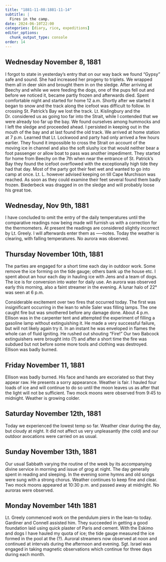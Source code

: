 ```yaml
---
title: "1881-11-08:1881-11-14"
subtitle: |
  Fires in the camp.
date: 2024-06-10T22:00
categories: [diary, rice, expeditions]
editor_options:
  chunk_output_type: console
order: 14
---
```


## Wednesday November 8, 1881

I forgot to state in yesterday’s entry that on our way back we found “Gypsy”
safe and sound. She had increased her progeny to triplets. We wrapped them all in
deer skin and brought them in on the sledge. After arriving at Beechy and while we
were feeding the dogs, one of the pups fell out and before we noticed it, became
partly frozen and afterwards died. Spent comfortable night and started for home 12
a.m. Shortly after we started it began to snow and the track along the icefoot was
difficult to follow. In crossing St. Patrick’s Bay we lost the track. Lt. Kislingbury and
the Dr. considered us as going too far into the Strait, while I contended that we were
already too far up the bay. We found ourselves among hummocks and I left the sledge
and proceeded ahead. I persisted in keeping out in the mouth of the bay and at last
found the old track. We arrived at home station at 7 p.m. Learned that Lt. Lockwood
and party had only arrived a few hours earlier. They found it impossible to cross the
Strait on account of the moving ice in channel and also the soft slushy ice that would
neither bear a foot passenger or allow boat to pass was another impediment. They
started for home from Beechy on the 7th when near the entrance of St. Patrick’s Bay
they found the icefoot overflowed with the exceptionally high tide they had that day.
Most of the party got their feet wet and wanted to go into camp at once. Lt. L.
however advised keeping on till Cape Murchison was reached. As soon as they could
examine their feet several found them badly frozen. Biederbeck was dragged in on the
sledge and will probably loose his great toe.

## Wednesday, Nov 9th, 1881

I have concluded to omit the entry of the daily temperatures until the
comparative readings now being made will furnish us with a correction for the
thermometers. At present the readings are considered slightly incorrect by Lt. Greely.
I will afterwards enter them as -----notes. Today the weather is clearing, with falling
temperatures. No aurora was observed.


## Thursday November 10th, 1881

The parties are engaged for a short time each day in outdoor work. Some
remove the ice forming on the tide gauge; others bank up the house etc. I spent about
an hour each day in hauling ice with Jens and a team of dogs. The ice is for
conversion into water for daily use. An aurora was observed early this morning, also a
faint streamer in the evening. A lunar halo of 22° was seen at 6 p.m.

Considerable excitement over two fires that occurred today. The first was
insignificant occurring in the lean to while Saler was filling lamps. The one caught
fire but was smothered before any damage done. About 4 p.m. Ellison was in the
carpenter tent and attempted the experiment of filling a gasoline lamp without
extinguishing it. He made a very successful failure, but will not likely again try it. In
an instant he was enveloped in flames the whole can of fluid igniting. He rushed out
shouting “Fire!” Our two Babcock extinguishers were brought into (?) and after a
short time the fire was subdued but not before some more tools and clothing was
destroyed. Ellison was badly burned.

## Friday November 11, 1881

Ellison was badly burned. His face and hands are excoriated so that they
appear raw. He presents a sorry appearance. Weather is fair. I hauled four loads of ice
and will continue to do so until the moon leaves us as after that the light will not be
sufficient. Two mock moons were observed from 9:45 to midnight. Weather is
growing colder.


## Saturday November 12th, 1881

Today we experienced the lowest temp so far. Weather clear during the day,
but cloudy at night. It did not affect us very unpleasantly (the cold) and our outdoor
avocations were carried on as usual.


## Sunday November 13th, 1881

Our usual Sabbath varying the routine of the week by its accompanying divine
service in morning and issue of grog at night. The day generally spent in reading and
sleeping. In the evening some hymns and old songs were sung with a strong chorus.
Weather continues to keep fine and clear. Two mock moons appeared at 10:30 p.m.
and passed away at midnight. No auroras were observed.

## Monday November 14th 1881

Lt. Greely commenced work on the pendulum piers in the lean-to today.
Gardiner and Connell assisted him. They succeeded in getting a good foundation laid
using quick plaster of Paris and cement. With the Eskimo and dogs I have hauled my
quota of ice; the tide gauge measured the ice formed in the pool at the (?).
Auroral streamers now observed at noon and continued at intervals during the
afternoon and evening.
Sgt. Israel was engaged in taking magnetic observations which continue for three
days during each month.

